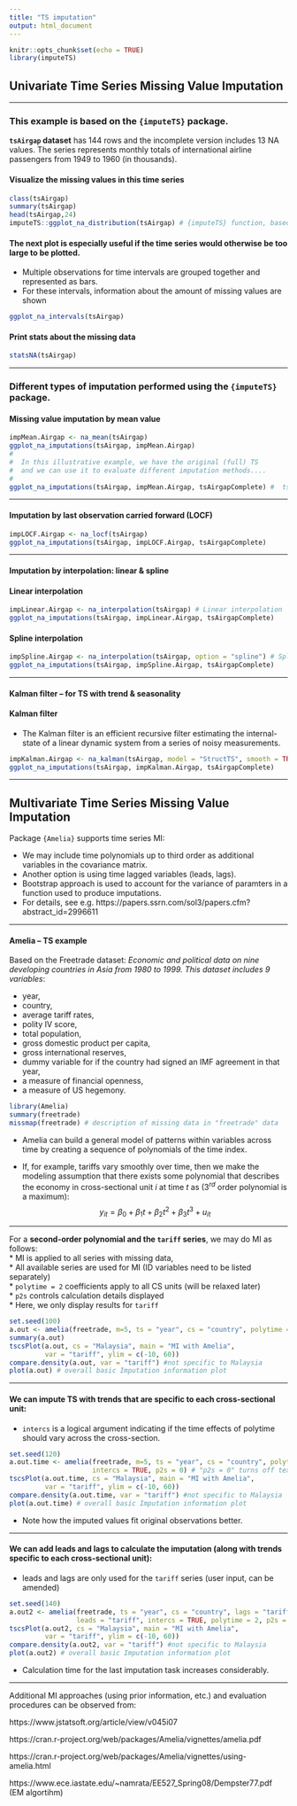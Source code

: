 ---
title: "TS imputation"
output: html_document
---

```{r setup, include=FALSE}
knitr::opts_chunk$set(echo = TRUE)
library(imputeTS)
```

## Univariate Time Series Missing Value Imputation

---

### This example is based on the `{imputeTS}` package.

**`tsAirgap` dataset** has 144 rows and the incomplete version includes 13 NA values. The series represents
monthly totals of international airline passengers from 1949 to 1960 (in thousands).

#### Visualize the missing values in this time series

```{r}
class(tsAirgap)
summary(tsAirgap)
head(tsAirgap,24)
imputeTS::ggplot_na_distribution(tsAirgap) # {imputeTS} function, based on ggplot2
```


#### The next plot is especially useful if the time series would otherwise be too large to be plotted.  

+ Multiple observations for time intervals are grouped together and represented as bars.   
+ For these intervals, information about the amount of missing values are shown  

```{r}
ggplot_na_intervals(tsAirgap)
```

#### Print stats about the missing data

```{r}
statsNA(tsAirgap)
```

--- 

### Different types of imputation performed using the `{imputeTS}` package.

#### **Missing value imputation by mean value** 

```{r}
impMean.Airgap <- na_mean(tsAirgap)
ggplot_na_imputations(tsAirgap, impMean.Airgap) 
#
#  In this illustrative example, we have the original (full) TS
#  and we can use it to evaluate different imputation methods....
#
ggplot_na_imputations(tsAirgap, impMean.Airgap, tsAirgapComplete) #  tsAirgapComplete is the complete dataset
```

---

#### **Imputation by last observation carried forward (LOCF)**

```{r}
impLOCF.Airgap <- na_locf(tsAirgap)
ggplot_na_imputations(tsAirgap, impLOCF.Airgap, tsAirgapComplete)
```


---

#### **Imputation by interpolation: linear & spline**

#### Linear interpolation

```{r}
impLinear.Airgap <- na_interpolation(tsAirgap) # Linear interpolation
ggplot_na_imputations(tsAirgap, impLinear.Airgap, tsAirgapComplete)
```

#### Spline interpolation

```{r}
impSpline.Airgap <- na_interpolation(tsAirgap, option = "spline") # Spline interpolation
ggplot_na_imputations(tsAirgap, impSpline.Airgap, tsAirgapComplete)
```

--- 

#### **Kalman filter -- for TS with trend & seasonality**

#### Kalman filter

+ The Kalman filter is an efficient recursive filter estimating the internal-state of a linear dynamic system from a series of noisy measurements. 

```{r}
impKalman.Airgap <- na_kalman(tsAirgap, model = "StructTS", smooth = TRUE)
ggplot_na_imputations(tsAirgap, impKalman.Airgap, tsAirgapComplete)
```

--- 

## Multivariate Time Series Missing Value Imputation

Package `{Amelia}` supports time series MI:

 + We may include time polynomials up to third order as additional variables in the covariance matrix.  
 + Another option is using time lagged variables (leads, lags).  
 + Bootstrap approach is used to account for the variance of paramters in a function used to produce imputations.  
 + For details, see e.g. https://papers.ssrn.com/sol3/papers.cfm?abstract_id=2996611
 
---

#### **Amelia -- TS example**

Based on the Freetrade dataset: *Economic and political data on nine developing countries in Asia from 1980 to 1999. This dataset includes 9 variables*:  

* year,  
* country,  
* average tariff rates,  
* polity IV score,  
* total population,  
* gross domestic product per capita,  
* gross international reserves,  
* dummy variable for if the country had signed an IMF agreement in that year,  
* a measure of financial openness,  
* a measure of US hegemony.  

 
```{r, message=F}
library(Amelia)
summary(freetrade) 
missmap(freetrade) # description of missing data in "freetrade" data
```


+ Amelia can build a general model of patterns within variables across time by creating a sequence of polynomials of the time index.  

+ If, for example, tariffs vary smoothly over time, then we make the modeling assumption that there exists some polynomial that describes the economy in cross-sectional unit $i$ at time $t$ as ($3^{rd}$ order polynomial is a maximum):  
$$ y_{it} = \beta_0 + \beta_1 t + \beta_2 t^2 + \beta_3 t^3 + u_{it}$$

---  

For a **second-order polynomial and the `tariff` series**, we may do MI as follows:  
* MI is applied to all series with missing data,  
* All available series are used for MI (ID variables need to be listed separately)  
* `polytime = 2` coefficients apply to all CS units (will be relaxed later)  
* `p2s` controls calculation details displayed  
* Here, we only display results for `tariff`  

```{r}
set.seed(100)
a.out <- amelia(freetrade, m=5, ts = "year", cs = "country", polytime = 2, p2s = 2) # EM: expectation maximization (ML-base method)
summary(a.out)
tscsPlot(a.out, cs = "Malaysia", main = "MI with Amelia",
         var = "tariff", ylim = c(-10, 60))
compare.density(a.out, var = "tariff") #not specific to Malaysia
plot(a.out) # overall basic Imputation information plot
```


---  

#### We can impute TS with trends that are specific to each cross-sectional unit:

* `intercs` is a logical argument indicating if the time effects of polytime should vary across the cross-section.

```{r}
set.seed(120)
a.out.time <- amelia(freetrade, m=5, ts = "year", cs = "country", polytime = 2,
                     intercs = TRUE, p2s = 0) # "p2s = 0" turns off text output
tscsPlot(a.out.time, cs = "Malaysia", main = "MI with Amelia",
         var = "tariff", ylim = c(-10, 60))
compare.density(a.out.time, var = "tariff") #not specific to Malaysia
plot(a.out.time) # overall basic Imputation information plot
```
 
 + Note how the imputed values fit original observations better.
 
 
---  

#### We can add leads and lags to calculate the imputation (along with trends specific to each cross-sectional unit):

* leads and lags are only used for the `tariff` series (user input, can be amended)

```{r}
set.seed(140)
a.out2 <- amelia(freetrade, ts = "year", cs = "country", lags = "tariff",
                 leads = "tariff", intercs = TRUE, polytime = 2, p2s = 0)
tscsPlot(a.out2, cs = "Malaysia", main = "MI with Amelia",
         var = "tariff", ylim = c(-10, 60))
compare.density(a.out2, var = "tariff") #not specific to Malaysia
plot(a.out2) # overall basic Imputation information plot
```
 
 + Calculation time for the last imputation task increases considerably.
 


---


Additional MI approaches (using prior information, etc.) and evaluation procedures can be observed from:

https://www.jstatsoft.org/article/view/v045i07  

https://cran.r-project.org/web/packages/Amelia/vignettes/amelia.pdf  

https://cran.r-project.org/web/packages/Amelia/vignettes/using-amelia.html  

https://www.ece.iastate.edu/~namrata/EE527_Spring08/Dempster77.pdf  (EM algortihm)

